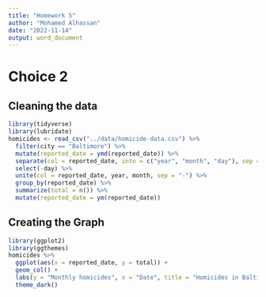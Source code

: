 ```yaml
---
title: "Homework 5"
author: "Mohamed Alhassan"
date: "2022-11-14"
output: word_document
---
```

# Choice 2

## Cleaning the data

```r
library(tidyverse)
library(lubridate)
homicides <- read_csv("../data/homicide-data.csv") %>% 
  filter(city == "Baltimore") %>% 
  mutate(reported_date = ymd(reported_date)) %>% 
  separate(col = reported_date, into = c("year", "month", "day"), sep = "-") %>% 
  select(-day) %>%
  unite(col = reported_date, year, month, sep = "-") %>% 
  group_by(reported_date) %>% 
  summarize(total = n()) %>% 
  mutate(reported_date = ym(reported_date))

```

## Creating the Graph

```r
library(ggplot2)
library(ggthemes)
homicides %>%
  ggplot(aes(x = reported_date, y = total)) +
  geom_col() +
  labs(y = "Monthly homicides", x = "Date", title = "Homicides in Baltimore, MD") +
  theme_dark()

```

